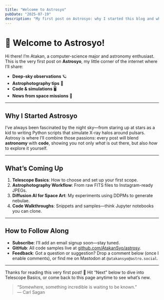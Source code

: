 ```yaml
---
title: "Welcome to Astrosyo"
pubDate: "2025-07-19"
description: "My first post on Astrosyo: why I started this blog and what to expect."
---
```


# 🚀 Welcome to Astrosyo!

Hi there! I’m Atakan, a computer-science major and astronomy enthusiast. This is the very first post on **Astrosyo**, my little corner of the internet where I’ll share:

- **Deep-sky observations** 🪐  
- **Astrophotography tips** 📸  
- **Code & simulations** 🖥️  
- **News from space missions** 🚀  

---

## Why I Started Astrosyo

I’ve always been fascinated by the night sky—from staring up at stars as a kid to writing Python scripts that simulate X-ray halos around pulsars. Astrosy is where I’ll combine those passions: every post will blend **astronomy** with **code**, showing you not only _what_ is out there, but also _how_ to explore it yourself.

---

## What’s Coming Up

1. **Telescope Basics**: How to choose and set up your first scope.  
2. **Astrophotography Workflow**: From raw FITS files to Instagram-ready JPEGs.  
3. **Diffusion AI for Space Art**: My experiments using DDPMs to generate nebulae.  
4. **Code Walkthroughs**: Snippets and samples—think Jupyter notebooks you can clone.

---

## How to Follow Along

- **Subscribe**: I’ll add an email signup soon—stay tuned.  
- **GitHub**: All code samples live at [github.com/AtakanSyo/astrosy](https://github.com/AtakanSyo/astrosy).  
- **Feedback**: Got a question or suggestion? Drop a comment below (once I enable comments), or find me on Mastodon at `@atakansyo@astro.social`.

---

Thanks for reading this very first post! 🌟 Hit “Next” below to dive into Telescope Basics, or come back to this page anytime to see what’s new.

> “Somewhere, something incredible is waiting to be known.”  
> — Carl Sagan